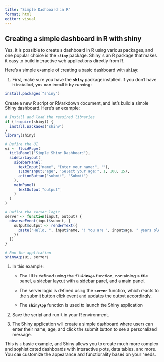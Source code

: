 ```yaml
---
title: "Simple Dashboard in R"
format: html
editor: visual
---
```


## Creating a simple dashboard in R with shiny

Yes, it is possible to create a dashboard in R using various packages, and one popular choice is the **`shiny`** package. Shiny is an R package that makes it easy to build interactive web applications directly from R.

Here's a simple example of creating a basic dashboard with **`shiny`**:

1.  First, make sure you have the **`shiny`** package installed. If you don't have it installed, you can install it by running:

```r
install.packages("shiny")

```

Create a new R script or RMarkdown document, and let's build a simple Shiny dashboard. Here's an example:

```r
# Install and load the required libraries
if (!require(shiny)) {
  install.packages("shiny")
}
library(shiny)

# Define the UI
ui <- fluidPage(
  titlePanel("Simple Shiny Dashboard"),
  sidebarLayout(
    sidebarPanel(
      textInput("name", "Enter your name:", ""),
      sliderInput("age", "Select your age:", 1, 100, 25),
      actionButton("submit", "Submit")
    ),
    mainPanel(
      textOutput("output")
    )
  )
)

# Define the server logic
server <- function(input, output) {
  observeEvent(input$submit, {
    output$output <- renderText({
      paste("Hello, ", input$name, "! You are ", input$age, " years old.")
    })
  })
}

# Run the application
shinyApp(ui, server)

```

1.  In this example:

    -   The UI is defined using the **`fluidPage`** function, containing a title panel, a sidebar layout with a sidebar panel, and a main panel.

    -   The server logic is defined using the **`server`** function, which reacts to the submit button click event and updates the output accordingly.

    -   The **`shinyApp`** function is used to launch the Shiny application.

2.  Save the script and run it in your R environment.

3.  The Shiny application will create a simple dashboard where users can enter their name, age, and click the submit button to see a personalized message.

This is a basic example, and Shiny allows you to create much more complex and sophisticated dashboards with interactive plots, data tables, and more. You can customize the appearance and functionality based on your needs.
